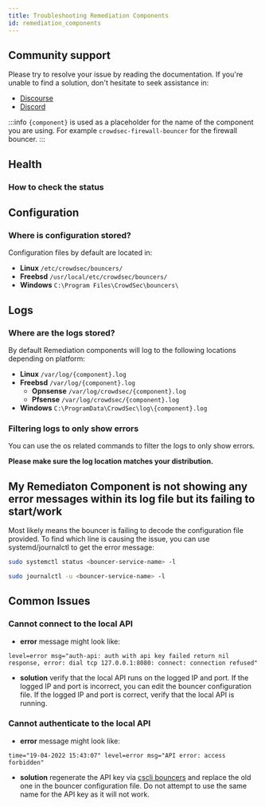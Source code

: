 ```yaml
---
title: Troubleshooting Remediation Components
id: remediation_components
---
```



## Community support

Please try to resolve your issue by reading the documentation. If you're unable to find a solution, don't hesitate to seek assistance in:

- [Discourse](https://discourse.crowdsec.net/)
- [Discord](https://discord.gg/crowdsec)

:::info
`{component}` is used as a placeholder for the name of the component you are using. For example `crowdsec-firewall-bouncer` for the firewall bouncer.
:::

## Health

### How to check the status

<UnixWindowsTabs
    bash="sudo systemctl status {component}"
    powershell="Get-Service {component}"
/>

## Configuration

### Where is configuration stored?

Configuration files by default are located in:

- **Linux** `/etc/crowdsec/bouncers/`
- **Freebsd** `/usr/local/etc/crowdsec/bouncers/`
- **Windows** `C:\Program Files\CrowdSec\bouncers\`
  
## Logs

### Where are the logs stored?

By default Remediation components will log to the following locations depending on platform:

- **Linux** `/var/log/{component}.log`
- **Freebsd** `/var/log/{component}.log`
  - **Opnsense** `/var/log/crowdsec/{component}.log`
  - **Pfsense** `/var/log/crowdsec/{component}.log`
- **Windows** `C:\ProgramData\CrowdSec\log\{component}.log`

### Filtering logs to only show errors

You can use the os related commands to filter the logs to only show errors.

<UnixWindowsTabs
    bash='sudo grep -E "level=(error|fatal)" /var/log/{component}.log'
    cmd='findstr "level=error level=fatal" C:\ProgramData\CrowdSec\log\{component}.log'
    powershell='Select-String "level=(error|fatal)" C:\ProgramData\CrowdSec\log\{component}.log'
/>

**Please make sure the log location matches your distribution.**

## My Remediaton Component is not showing any error messages within its log file but its failing to start/work

Most likely means the bouncer is failing to decode the configuration file provided. To find which line is causing the issue, you can use systemd/journalctl to get the error message:

```bash
sudo systemctl status <bouncer-service-name> -l
```

```bash
sudo journalctl -u <bouncer-service-name> -l
```

## Common Issues

### Cannot connect to the local API
  - **error** message might look like:
```
level=error msg="auth-api: auth with api key failed return nil response, error: dial tcp 127.0.0.1:8080: connect: connection refused"
```
  - **solution** verify that the local API runs on the logged IP and port. If the logged IP and port is incorrect, you can edit the bouncer configuration file. If the logged IP and port is correct, verify that the local API is running.

### Cannot authenticate to the local API
  - **error** message might look like:
```
time="19-04-2022 15:43:07" level=error msg="API error: access forbidden"
```
  - **solution** regenerate the API key via [cscli bouncers](/docs/next/cscli/cscli_bouncers_add) and replace the old one in the bouncer configuration file. Do not attempt to use the same name for the API key as it will not work.
